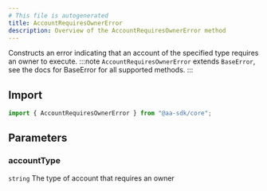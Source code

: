 ```yaml
---
# This file is autogenerated
title: AccountRequiresOwnerError
description: Overview of the AccountRequiresOwnerError method
---
```


Constructs an error indicating that an account of the specified type requires an owner to execute.
:::note
`AccountRequiresOwnerError` extends `BaseError`, see the docs for BaseError for all supported methods.
:::

## Import

```ts
import { AccountRequiresOwnerError } from "@aa-sdk/core";
```

## Parameters

### accountType

`string`
The type of account that requires an owner
